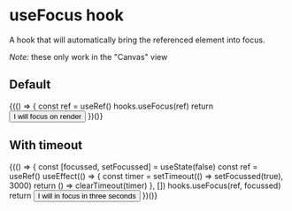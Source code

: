 
<Meta title="Utils/useFocus hook" component={hooks.useFocus} />

# useFocus hook

A hook that will automatically bring the referenced element into focus.

_Note:_ these only work in the "Canvas" view

## Default

<Preview>
  <Story name="Default">
    <Fragment>
      {(() => {
        const ref = useRef()
        hooks.useFocus(ref)
        return <Button ref={ref}>I will focus on render</Button>
      })()}
    </Fragment>
  </Story>
</Preview>

## With timeout

<Preview>
  <Story name="With timeout">
    <Fragment>
      {(() => {
        const [focussed, setFocussed] = useState(false)
        const ref = useRef()
        useEffect(() => {
          const timer = setTimeout(() => setFocussed(true), 3000)
          return () => clearTimeout(timer)
        }, [])
        hooks.useFocus(ref, focussed)
        return <Button ref={ref}>I will in focus in three seconds</Button>
      })()}
    </Fragment>
  </Story>
</Preview>
